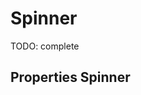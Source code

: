

<Meta title="Atomic components/Spinner" component={Spinner} />

# Spinner

TODO: complete

<Preview>
  <Story name="default" parameters={{ decorators: [withKnobs, withA11y] }}>
    <Spinner
      size={select("size", ["base", "small", "medium", "large"])}
      appearance={select("appearance", ["primary", "secondary", "danger"])}
    />
  </Story>
</Preview>

## Properties Spinner

<Props of={Spinner} />
